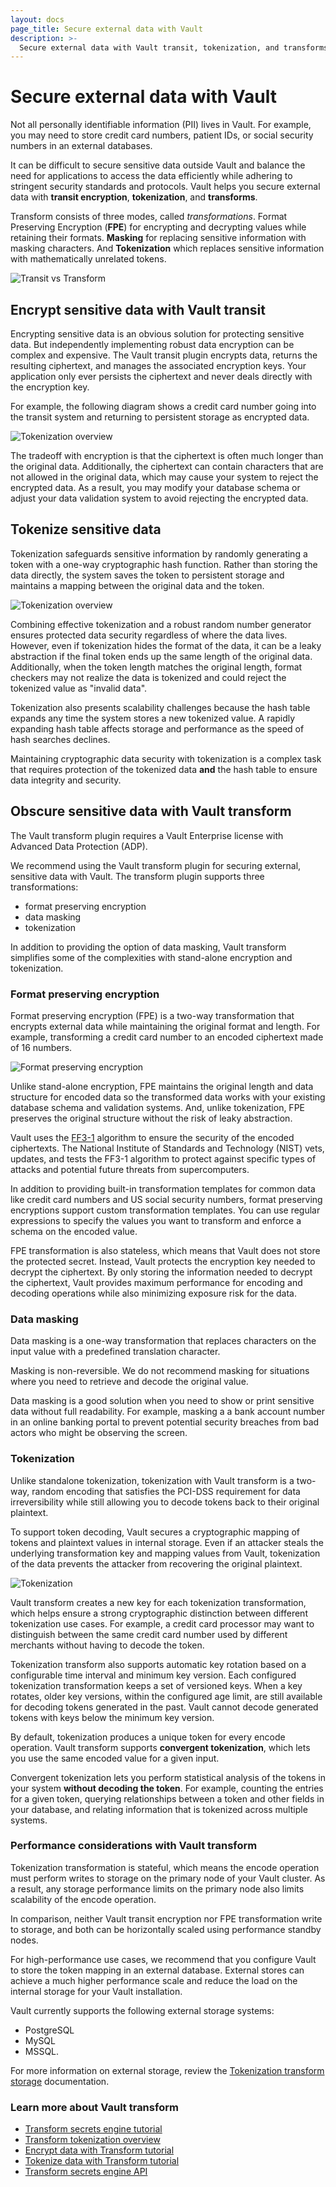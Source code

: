 ```yaml
---
layout: docs
page_title: Secure external data with Vault
description: >-
  Secure external data with Vault transit, tokenization, and transforms.
---
```


# Secure external data with Vault

Not all personally identifiable information (PII) lives in Vault. For example,
you may need to store credit card numbers, patient IDs, or social security
numbers in an external databases.

It can be difficult to secure sensitive data outside Vault and balance the
need for applications to access the data efficiently while adhering to
stringent security standards and protocols. Vault helps you secure external data
with **transit encryption**, **tokenization**, and **transforms**.

Transform consists of three modes, called _transformations_. Format Preserving
Encryption (**FPE**) for encrypting and decrypting values while retaining their
formats. **Masking** for replacing sensitive information with masking
characters. And **Tokenization** which replaces sensitive information with
mathematically unrelated tokens.

![Transit vs Transform](/img/transit-or-transform.png)




## Encrypt sensitive data with Vault transit

Encrypting sensitive data is an obvious solution for protecting sensitive data.
But independently implementing robust data encryption can be complex and
expensive. The Vault transit plugin encrypts data, returns the resulting
ciphertext, and manages the associated encryption keys. Your application only
ever persists the ciphertext and never deals directly with the encryption key.

For example, the following diagram shows a credit card number going into the
transit system and returning to persistent storage as encrypted data.

<ImageConfig hideBorder>

![Tokenization overview](/img/vault-transit-secrets-engine-1.png)

</ImageConfig>

The tradeoff with encryption is that the ciphertext is often much longer than
the original data. Additionally, the ciphertext can contain characters that
are not allowed in the original data, which may cause your system to reject the
encrypted data. As a result, you may modify your database schema or adjust your
data validation system to avoid rejecting the encrypted data.

## Tokenize sensitive data

Tokenization safeguards sensitive information by randomly generating a token
with a one-way cryptographic hash function. Rather than storing the data
directly, the system saves the token to persistent storage and maintains a
mapping between the original data and the token.

<ImageConfig hideBorder>

![Tokenization overview](/img/traditional_tokenization.png)

</ImageConfig>

Combining effective tokenization and a robust random number generator ensures
protected data security regardless of where the data lives. However, even if
tokenization hides the format of the data, it can be a leaky abstraction if the
final token ends up the same length of the original data. Additionally, when the
token length matches the original length, format checkers may not realize the
data is tokenized and could reject the tokenized value as "invalid data".

Tokenization also presents scalability challenges because the hash table expands
any time the system stores a new tokenized value. A rapidly expanding hash table
affects storage and performance as the speed of hash searches declines.

Maintaining cryptographic data security with tokenization is a complex task that
requires protection of the tokenized data **and** the hash table to ensure data
integrity and security.

## Obscure sensitive data with Vault transform

<EnterpriseAlert>

  The Vault transform plugin requires a Vault Enterprise license with Advanced
  Data Protection (ADP).

</EnterpriseAlert>

We recommend using the Vault transform plugin for securing external, sensitive
data with Vault. The transform plugin supports three transformations:

- format preserving encryption
- data masking
- tokenization

In addition to providing the option of data masking, Vault transform simplifies
some of the complexities with stand-alone encryption and tokenization.

### Format preserving encryption

Format preserving encryption (FPE) is a two-way transformation that encrypts
external data while maintaining the original format and length. For example,
transforming a credit card number to an encoded ciphertext made of 16 numbers.

<ImageConfig hideBorder>

![Format preserving encryption](/img/vault-encoded-text.jpg)

</ImageConfig>

Unlike stand-alone encryption, FPE maintains the original length and data
structure for encoded data so the transformed data works with your existing
database schema and validation systems. And, unlike tokenization, FPE preserves
the original structure without the risk of leaky abstraction.

<Note title="FPE is secure">

  Vault uses
  the [FF3-1](https://csrc.nist.gov/publications/detail/sp/800-38g/rev-1/draft) algorithm
  to ensure the security of the encoded ciphertexts. The National Institute of
  Standards and Technology (NIST) vets, updates, and tests the FF3-1 algorithm
  to protect against specific types of attacks and potential future threats from
  supercomputers.

</Note>

In addition to providing built-in transformation templates for common data like
credit card numbers and US social security numbers, format preserving encryptions
support custom transformation templates. You can use regular expressions to
specify the values you want to transform and enforce a schema on the encoded
value.

FPE transformation is also stateless, which means that Vault does not store the
protected secret. Instead, Vault protects the encryption key needed to decrypt
the ciphertext. By only storing the information needed to decrypt the
ciphertext, Vault provides maximum performance for encoding and decoding
operations while also minimizing exposure risk for the data.


### Data masking

Data masking is a one-way transformation that replaces characters on the input
value with a predefined translation character.

<Warning title="Use with caution">

  Masking is non-reversible. We do not recommend masking for situations where
  you need to retrieve and decode the original value.

</Warning>

Data masking is a good solution when you need to show or print sensitive data
without full readability. For example, masking a a bank account number in an
online banking portal to prevent potential security breaches from bad actors who
might be observing the screen.

### Tokenization

Unlike standalone tokenization, tokenization with Vault transform is a two-way,
random encoding that satisfies the PCI-DSS requirement for data irreversibility
while still allowing you to decode tokens back to their original plaintext.

To support token decoding, Vault secures a cryptographic mapping of tokens and
plaintext values in internal storage. Even if an attacker steals the underlying
transformation key and mapping values from Vault, tokenization of the data
prevents the attacker from recovering the original plaintext.

<ImageConfig hideBorder>

![Tokenization](/img/vault-tokenization-transformation-1.png)

</ImageConfig>



Vault transform creates a new key for each tokenization transformation, which
helps ensure a strong cryptographic distinction between different tokenization
use cases. For example, a credit card processor may want to distinguish between
the same credit card number used by different merchants without having to decode
the token.

Tokenization transform also supports automatic key rotation based on a
configurable time interval and minimum key version. Each configured tokenization
transformation keeps a set of versioned keys. When a key rotates, older key
versions, within the configured age limit, are still available for decoding
tokens generated in the past. Vault cannot decode generated tokens with keys
below the minimum key version.

<Highlight title="Convergent tokenization">

  By default, tokenization produces a unique token for every encode operation.
  Vault transform supports **convergent tokenization**, which lets you use the
  same encoded value for a given input.

  Convergent tokenization lets you perform statistical analysis of the tokens
  in your system **without decoding the token**. For example, counting the
  entries for a given token, querying relationships between a token and other
  fields in your database, and relating information that is tokenized across
  multiple systems.

</Highlight>

### Performance considerations with Vault transform

Tokenization transformation is stateful, which means the encode operation must
perform writes to storage on the primary node of your Vault cluster. As a
result, any storage performance limits on the primary node also limits
scalability of the encode operation.
  
In comparison, neither Vault transit encryption nor FPE transformation write to
storage, and both can be horizontally scaled using performance standby nodes.

For high-performance use cases, we recommend that you configure Vault to store
the token mapping in an external database. External stores can achieve a much
higher performance scale and reduce the load on the internal storage for your
Vault installation.

Vault currently supports the following external storage systems:

- PostgreSQL
- MySQL
- MSSQL.

For more information on external storage, review the
[Tokenization transform storage](/vault/docs/secrets/transform/tokenization#storage)
documentation.

### Learn more about Vault transform

- [Transform secrets engine tutorial](/vault/tutorials/adp/transform)
- [Transform tokenization overview](/vault/docs/secrets/transform/tokenization)
- [Encrypt data with Transform tutorial](/vault/tutorials/adp/transform-code-example)
- [Tokenize data with Transform tutorial](/vault/tutorials/adp/tokenization)
- [Transform secrets engine API](/vault/api-docs/secret/transform)